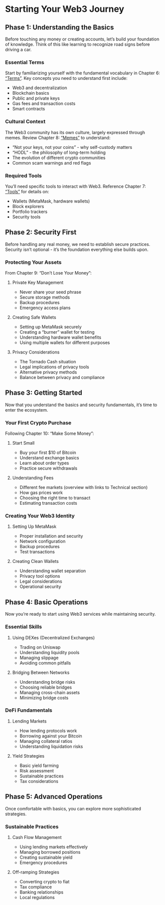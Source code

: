 # Starting Your Web3 Journey

## Phase 1: Understanding the Basics

Before touching any money or creating accounts, let's build your foundation of knowledge. Think of this like learning to recognize road signs before driving a car.

### Essential Terms
Start by familiarizing yourself with the fundamental vocabulary in Chapter 6: ["Terms"](../essentials/terms.qmd). Key concepts you need to understand first include:

- Web3 and decentralization
- Blockchain basics
- Public and private keys
- Gas fees and transaction costs
- Smart contracts

### Cultural Context
The Web3 community has its own culture, largely expressed through memes. Review Chapter 8: ["Memes"](../essentials/memes.qmd) to understand:

- "Not your keys, not your coins" - why self-custody matters
- "HODL" - the philosophy of long-term holding
- The evolution of different crypto communities
- Common scam warnings and red flags

### Required Tools
You'll need specific tools to interact with Web3. Reference Chapter 7: ["Tools"](../foundations/tools.qmd) for details on:

- Wallets (MetaMask, hardware wallets)
- Block explorers
- Portfolio trackers
- Security tools

## Phase 2: Security First

Before handling any real money, we need to establish secure practices. Security isn't optional - it's the foundation everything else builds upon.

### Protecting Your Assets
From Chapter 9: "Don't Lose Your Money":

1. Private Key Management

   - Never share your seed phrase
   - Secure storage methods
   - Backup procedures
   - Emergency access plans

2. Creating Safe Wallets

   - Setting up MetaMask securely
   - Creating a "burner" wallet for testing
   - Understanding hardware wallet benefits
   - Using multiple wallets for different purposes

3. Privacy Considerations

   - The Tornado Cash situation
   - Legal implications of privacy tools
   - Alternative privacy methods
   - Balance between privacy and compliance

## Phase 3: Getting Started

Now that you understand the basics and security fundamentals, it's time to enter the ecosystem.

### Your First Crypto Purchase
Following Chapter 10: "Make Some Money":

1. Start Small

   - Buy your first $10 of Bitcoin
   - Understand exchange basics
   - Learn about order types
   - Practice secure withdrawals

2. Understanding Fees

   - Different fee markets (overview with links to Technical section)
   - How gas prices work
   - Choosing the right time to transact
   - Estimating transaction costs

### Creating Your Web3 Identity
1. Setting Up MetaMask

   - Proper installation and security
   - Network configuration
   - Backup procedures
   - Test transactions

2. Creating Clean Wallets

   - Understanding wallet separation
   - Privacy tool options
   - Legal considerations
   - Operational security

## Phase 4: Basic Operations

Now you're ready to start using Web3 services while maintaining security.

### Essential Skills
1. Using DEXes (Decentralized Exchanges)

   - Trading on Uniswap
   - Understanding liquidity pools
   - Managing slippage
   - Avoiding common pitfalls

2. Bridging Between Networks

   - Understanding bridge risks
   - Choosing reliable bridges
   - Managing cross-chain assets
   - Minimizing bridge costs

### DeFi Fundamentals
1. Lending Markets

   - How lending protocols work
   - Borrowing against your Bitcoin
   - Managing collateral ratios
   - Understanding liquidation risks

2. Yield Strategies

   - Basic yield farming
   - Risk assessment
   - Sustainable practices
   - Tax considerations

## Phase 5: Advanced Operations

Once comfortable with basics, you can explore more sophisticated strategies.

### Sustainable Practices
1. Cash Flow Management

   - Using lending markets effectively
   - Managing borrowed positions
   - Creating sustainable yield
   - Emergency procedures

2. Off-ramping Strategies

   - Converting crypto to fiat
   - Tax compliance
   - Banking relationships
   - Local regulations